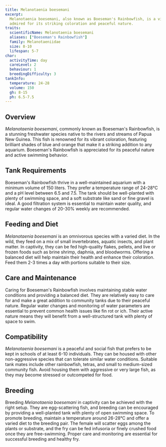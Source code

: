 ```yaml
---
title: Melanotaenia boesemani
excerpt:
  Melanotaenia boesemani, also known as Boeseman's Rainbowfish, is a vibrant freshwater fish from Papua New Guinea,
  admired for its striking coloration and peaceful nature.
traits:
  scientificName: Melanotaenia boesemani
  aliases: ["Boeseman's Rainbowfish"]
  family: Melanotaeniidae
  size: 8-10
  lifespan: 5-7
char:
  activityTime: day
  careLevel: 2
  behaviour: 1
  breedingDifficulty: 3
tankInfo:
  temperature: 24-28
  volume: 150
  gh: 8-15
  ph: 6.5-7.5
---
```


## Overview

_Melanotaenia boesemani_, commonly known as Boeseman's Rainbowfish, is a stunning freshwater species native to the
rivers and streams of Papua New Guinea. This fish is renowned for its vibrant coloration, featuring brilliant shades of
blue and orange that make it a striking addition to any aquarium. Boeseman's Rainbowfish is appreciated for its peaceful
nature and active swimming behavior.

## Tank Requirements

Boeseman's Rainbowfish thrive in a well-maintained aquarium with a minimum volume of 150 liters. They prefer a
temperature range of 24-28°C and a pH level between 6.5 and 7.5. The tank should be well-planted with plenty of swimming
space, and a soft substrate like sand or fine gravel is ideal. A good filtration system is essential to maintain water
quality, and regular water changes of 20-30% weekly are recommended.

## Feeding and Diet

_Melanotaenia boesemani_ is an omnivorous species with a varied diet. In the wild, they feed on a mix of small
invertebrates, aquatic insects, and plant matter. In captivity, they can be fed high-quality flakes, pellets, and live
or frozen foods such as brine shrimp, daphnia, and bloodworms. Offering a balanced diet will help maintain their health
and enhance their coloration. Feed them 2-3 times a day with portions suitable to their size.

## Care and Maintenance

Caring for Boeseman's Rainbowfish involves maintaining stable water conditions and providing a balanced diet. They are
relatively easy to care for and make a great addition to community tanks due to their peaceful nature. Regular water
changes and monitoring of water parameters are essential to prevent common health issues like fin rot or ich. Their
active nature means they will benefit from a well-structured tank with plenty of space to swim.

## Compatibility

_Melanotaenia boesemani_ is a peaceful and social fish that prefers to be kept in schools of at least 6-10 individuals.
They can be housed with other non-aggressive species that can tolerate similar water conditions. Suitable tank mates
include other rainbowfish, tetras, and small to medium-sized community fish. Avoid housing them with aggressive or very
large fish, as they may become stressed or outcompeted for food.

## Breeding

Breeding _Melanotaenia boesemani_ in captivity can be achieved with the right setup. They are egg-scattering fish, and
breeding can be encouraged by providing a well-planted tank with plenty of open swimming space. To promote breeding,
maintain a temperature around 26-28°C and offer a varied diet to the breeding pair. The female will scatter eggs among
the plants or substrate, and the fry can be fed infusoria or finely crushed food once they are free-swimming. Proper
care and monitoring are essential for successful breeding and healthy fry.
